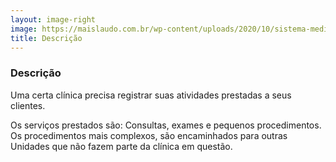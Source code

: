 ```yaml
---
layout: image-right
image: https://maislaudo.com.br/wp-content/uploads/2020/10/sistema-medico.jpg
title: Descrição
---
```


### Descrição

Uma certa clínica precisa registrar suas atividades prestadas a seus clientes.

Os serviços prestados são: Consultas, exames e pequenos procedimentos. Os procedimentos mais complexos, são encaminhados para outras Unidades que não fazem parte da clínica em questão.
